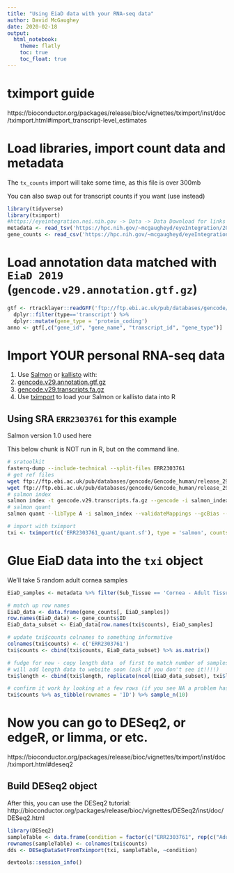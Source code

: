 ```yaml
---
title: "Using EiaD data with your RNA-seq data"
author: David McGaughey
date: 2020-02-18
output:  
  html_notebook:
    theme: flatly
    toc: true
    toc_float: true
---
```


# tximport guide

https://bioconductor.org/packages/release/bioc/vignettes/tximport/inst/doc/tximport.html#import_transcript-level_estimates

# Load libraries, import count data and metadata

The `tx_counts` import will take some time, as this file is over 300mb

You can also swap out for transcript counts if you want (use [](https://hpc.nih.gov/~mcgaugheyd/eyeIntegration/2019_12_transcript_counts_04.csv.gz) instead)
```r
library(tidyverse)
library(tximport)
#https://eyeintegration.nei.nih.gov -> Data -> Data Download for links
metadata <- read_tsv('https://hpc.nih.gov/~mcgaugheyd/eyeIntegration/2019_metadata_04.tsv.gz')
gene_counts <- read_csv('https://hpc.nih.gov/~mcgaugheyd/eyeIntegration/2019_12_gene_counts_04.csv.gz')
```

# Load annotation data matched with `EiaD 2019` (`gencode.v29.annotation.gtf.gz`)
```r

gtf <- rtracklayer::readGFF('ftp://ftp.ebi.ac.uk/pub/databases/gencode/Gencode_human/release_29/gencode.v29.annotation.gtf.gz') %>% 
  dplyr::filter(type=='transcript') %>% 
  dplyr::mutate(gene_type = 'protein_coding')
anno <- gtf[,c("gene_id", "gene_name", "transcript_id", "gene_type")]
```

# Import YOUR personal RNA-seq data
1. Use [Salmon](http://salmon.readthedocs.io) or [kallisto](https://pachterlab.github.io/kallisto/) with:
2. [gencode.v29.annotation.gtf.gz](ftp://ftp.ebi.ac.uk/pub/databases/gencode/Gencode_human/release_29/gencode.v29.annotation.gtf.gz)
3. [gencode.v29.transcripts.fa.gz](ftp://ftp.ebi.ac.uk/pub/databases/gencode/Gencode_human/release_29/gencode.v29.transcripts.fa.gz)
4. Use [tximport](https://bioconductor.org/packages/release/bioc/vignettes/tximport/inst/doc/tximport.html) to load your Salmon or kallisto data into R

## Using SRA `ERR2303761` for this example
Salmon version 1.0 used here

This below chunk is NOT run in R, but on the command line.
```bash
# sratoolkit
fasterq-dump --include-technical --split-files ERR2303761
# get ref files
wget ftp://ftp.ebi.ac.uk/pub/databases/gencode/Gencode_human/release_29/gencode.v29.annotation.gtf.gz
wget ftp://ftp.ebi.ac.uk/pub/databases/gencode/Gencode_human/release_29/gencode.v29.transcripts.fa.gz
# salmon index
salmon index -t gencode.v29.transcripts.fa.gz --gencode -i salmon_index -k 31 
# salmon quant
salmon quant --libType A -i salmon_index --validateMappings --gcBias --seqBias -p 8 -1 ERR2303761_1.fastq -2 ERR2303761_2.fastq -o ERR2303761_quant
```

```r
# import with tximport
txi <- tximport(c('ERR2303761_quant/quant.sf'), type = 'salmon', countsFromAbundance = 'no', txOut = FALSE, tx2gene = anno[,c(3,2)])
```

# Glue EiaD data into the `txi` object

We'll take 5 random adult cornea samples
```r
EiaD_samples <- metadata %>% filter(Sub_Tissue == 'Cornea - Adult Tissue', Kept == 'Kept') %>% sample_n(5) %>% pull(sample_accession)

# match up row names
EiaD_data <- data.frame(gene_counts[, EiaD_samples])
row.names(EiaD_data) <- gene_counts$ID
EiaD_data_subset <- EiaD_data[row.names(txi$counts), EiaD_samples]

# update txi$counts colnames to something informative
colnames(txi$counts) <- c('ERR2303761')
txi$counts <- cbind(txi$counts, EiaD_data_subset) %>% as.matrix()

# fudge for now - copy length data  of first to match number of samples you add
# will add length data to website soon (ask if you don't see it!!!!)
txi$length <- cbind(txi$length, replicate(ncol(EiaD_data_subset), txi$length[,1]))

# confirm it work by looking at a few rows (if you see NA a problem has happened)
txi$counts %>% as_tibble(rownames = 'ID') %>% sample_n(10)
```

# Now you can go to DESeq2, or edgeR, or limma, or etc. 

https://bioconductor.org/packages/release/bioc/vignettes/tximport/inst/doc/tximport.html#deseq2

## Build DESeq2 object
After this, you can use the DESeq2 tutorial: http://bioconductor.org/packages/release/bioc/vignettes/DESeq2/inst/doc/DESeq2.html
```r
library(DESeq2)
sampleTable <- data.frame(condition = factor(c("ERR2303761", rep(c("Adult Cornea"), 5))))
rownames(sampleTable) <- colnames(txi$counts)
dds <- DESeqDataSetFromTximport(txi, sampleTable, ~condition)
```

```r
devtools::session_info()
```
